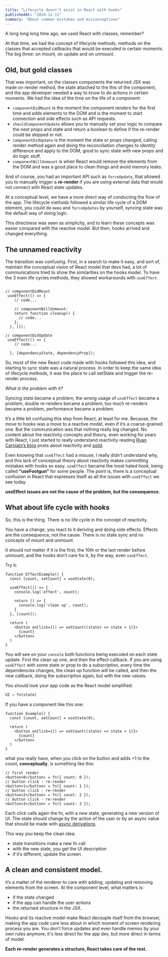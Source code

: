 ```yaml
---
title: "Lifecycle doesn't exist in React with hooks"
publishedAt: "2024-11-11"
summary: "About common mistakes and misconceptions"
---
```


A long long long time ago, we used React with classes, remember?

At that time, we had the concept of lifecycle methods, methods on the classes that accepted callbacks that would be executed in certain moments. The big three: on mount, on update and on unmount.

## Old, but gold classes

That was important, on the classes components the returned JSX was made on render method, the state attached to the this of the component, and the app developer needed a way to know to do actions in certain moments. We had the idea of the time on the life of a component:

- `componentDidMount` is the moment the component renders for the first time and adds elements to the DOM and is the moment to start connection and side effects such as API requests.
- `shouldComponentUpdate` allows you to manually set your logic to compare the next props and state and return a boolean to define if the re-render could be skipped or not.
- `componentDidUpdate` is the moment the state or props changed, calling render method again and doing the reconciliation changes to identity difference and apply to the DOM, good to sync state with new props and do logic stuff.
- `componentWillUnmount` is when React would remove the elements from the DOM and was a good place to clean things and avoid memory leaks.

And of course, you had an important API such as `forceUpdate`, that allowed you to manually trigger a **re-render** if you are using external data that would not connect with React state updates.

At a conceptual level, we have a more direct way of conducting the flow of the app. The lifecycle methods followed a similar life cycle of a DOM element, you could do `memo` and `forceUpdates` by yourself, syncing state was the default way of doing logic.

This directness was seen as simplicity, and to learn these concepts was easier compared with the reactive model. But then, hooks arrived and changed everything.

## The unnamed reactivity

The transition was confusing. First, in a search to make it easy, and sort of, maintain the conceptual vision of React model that devs had, a lot of communications tried to show the similarities on the hooks model. To have the 3 main life cycles methods, they showed workarounds with `useEffect`.

```JSX

// componentDidMount
 useEffect(() => {
    // code...

    // componentWillUnmount:
    return function cleanup() {
      // code...
    };
  }, []);

// componentDidUpdate
 useEffect(() => {
    // code...

  }, [dependencyState, dependencyProp]);
```

So, most of the new React code made with hooks followed this idea, and starting to sync state was a natural process. In order to keep the same idea of lifecycle methods, it was the place to call setState and trigger the re-render process.

_What is the problem with it?_

Syncing state became a problem, the wrong usage of `useEffect` became a problem, double re-renders became a problem, too much re-renders became a problem, performance became a problem.

It’s a little bit confusing this step from React, at least for me. Because, the move to hooks was a move to a reactive model, even if it’s a coarse-grained one. But the communication was that nothing really big changed. No content about the reactivity concepts and theory, even working for years with React, I just started to really understand reactivity reading [Ryan Carniato’s blog](https://dev.to/ryansolid) posts about reactivity and [solid](https://dev.to/ryansolid).

Even knowing that `useEffect` had a misuse, I really didn’t understand why, and this lack of conceptual theory about reactivity makes committing mistakes with hooks so easy. `useEffect` became the most hated hook, being called **“useFootgun”** for some people. The point is, there is a conceptual confusion in React that expresses itself as all the issues with `useEffect` we see today.

**useEffect issues are not the cause of the problem, but the consequence.**

## What about life cycle with hooks

So, this is the thing. There is no life cycle in the concept of reactivity.

You have a change, you react to it deriving and doing side effects. Effects are the consequence, not the cause. There is no state sync and no concepts of mount and unmount.

It should not matter if it is the first, the 10th or the last render before unmount, and the hooks don’t care for it, by the way, even `useEffect`.

Try it:

```JSX
function EffectExample() {
  const [count, setCount] = useState(0);

  useEffect(() => {
    console.log('effect', count);

    return () => {
      console.log('clean up', count);
    }
  }, [count]);

  return (
    <button onClick={() => setCount((state) => state + 1)}>
      {count}
    </button>
  )
}
```

You will see on your `console` both functions being executed on each state update. First the clean up one, and then the effect callback. If you are using `useEffect` with some state or prop to do a subscription, every time the dependencies changes, the clean up function will be called, and then the new callback, doing the subscription again, but with the new values.

You should look your app code as the React model simplified:

```JAVASCRIPT
UI = fn(state)
```

If you have a component like this one:

```JSX
function Example() {
  const [count, setCount] = useState(0);

  return (
    <button onClick={() => setCount((state) => state + 1)}>
      {count}
    </button>
  )
}
```

what you really have, when you click on the button and adds +1 to the count, **conceptually**, is something like this:

```JSX
// first render
<button>0</button> = fn({ count: 0 });
// button click - re-render
<button>1</button> = fn({ count: 1 });
// button click - re-render
<button>2</button> = fn({ count: 2 });
// button click - re-render
<button>3</button> = fn({ count: 3 });
```

Each click calls again the fn, with a new state, generating a new version of UI. The state should change by the action of the user or by an async value that should be made with [async derivations](https://www.felgus.dev/blog/async-derivations).

This way you keep the clean idea:

- state transitions make a new fn call
- with the new state, you get the UI description
- if it’s different, update the screen.

## A clean and consistent model.

it’s a matter of the renderer to care with adding, updating and removing elements from the screen. At the component level, what matters is:

- if the state changed
- if the app can handle the user actions
- the returned structure in the JSX.

Hooks and its reactive model make React decouple itself from the browser, making the app code care less about in which moment of screen rendering process you are. You don’t force updates and even handle memos by your own rules anymore, it's less direct for the app dev, but more direct in terms of model.

**Each re-render generates a structure, React takes care of the rest.**
